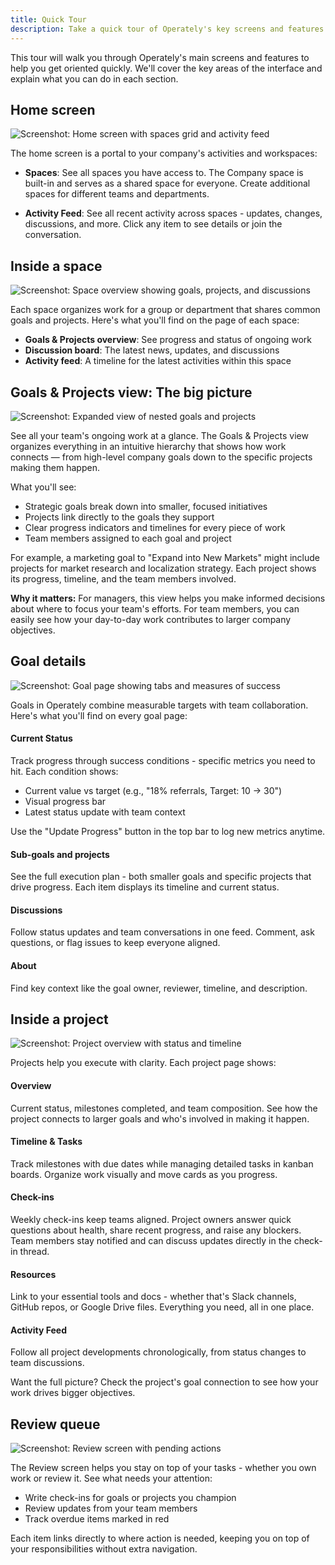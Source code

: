 ```yaml
---
title: Quick Tour
description: Take a quick tour of Operately's key screens and features.
---
```



<ImageEnhancer />

This tour will walk you through Operately's main screens and features to help you get oriented quickly. We'll cover the key areas of the interface and explain what you can do in each section.

## Home screen

![Screenshot: Home screen with spaces grid and activity feed](./home.png)

The home screen is a portal to your company's activities and workspaces:

- **Spaces**: See all spaces you have access to. The Company space is built-in and serves as a shared space for everyone. Create additional spaces for different teams and departments.

- **Activity Feed**: See all recent activity across spaces - updates, changes, discussions, and more. Click any item to see details or join the conversation.

## Inside a space

![Screenshot: Space overview showing goals, projects, and discussions](./space.png)

Each space organizes work for a group or department that shares common goals and projects. Here's what you'll find on the page of each space:

- **Goals & Projects overview**: See progress and status of ongoing work
- **Discussion board**: The latest news, updates, and discussions
- **Activity feed**: A timeline for the latest activities within this space

## Goals & Projects view: The big picture

![Screenshot: Expanded view of nested goals and projects](./goals-projects.png)

See all your team's ongoing work at a glance. The Goals & Projects view organizes everything in an intuitive hierarchy that shows how work connects — from high-level company goals down to the specific projects making them happen.

What you'll see:
- Strategic goals break down into smaller, focused initiatives
- Projects link directly to the goals they support
- Clear progress indicators and timelines for every piece of work
- Team members assigned to each goal and project

For example, a marketing goal to "Expand into New Markets" might include projects for market research and localization strategy. Each project shows its progress, timeline, and the team members involved.

**Why it matters:** For managers, this view helps you make informed decisions about where to focus your team's efforts. For team members, you can easily see how your day-to-day work contributes to larger company objectives.

## Goal details

![Screenshot: Goal page showing tabs and measures of success](./goal.png)

Goals in Operately combine measurable targets with team collaboration. Here's what you'll find on every goal page:

#### Current Status

Track progress through success conditions - specific metrics you need to hit. Each condition shows:

- Current value vs target (e.g., "18% referrals, Target: 10 → 30")
- Visual progress bar
- Latest status update with team context

Use the "Update Progress" button in the top bar to log new metrics anytime.

#### Sub-goals and projects

See the full execution plan - both smaller goals and specific projects that drive progress. Each item displays its timeline and current status.

#### Discussions
Follow status updates and team conversations in one feed. Comment, ask questions, or flag issues to keep everyone aligned.

#### About
Find key context like the goal owner, reviewer, timeline, and description.

## Inside a project

![Screenshot: Project overview with status and timeline](./project.png)

Projects help you execute with clarity. Each project page shows:

#### Overview

Current status, milestones completed, and team composition. See how the project connects to larger goals and who's involved in making it happen.

#### Timeline & Tasks

Track milestones with due dates while managing detailed tasks in kanban boards. Organize work visually and move cards as you progress.

#### Check-ins

Weekly check-ins keep teams aligned. Project owners answer quick questions about health, share recent progress, and raise any blockers. Team members stay notified and can discuss updates directly in the check-in thread.

#### Resources

Link to your essential tools and docs - whether that's Slack channels, GitHub repos, or Google Drive files. Everything you need, all in one place.

#### Activity Feed
Follow all project developments chronologically, from status changes to team discussions.

Want the full picture? Check the project's goal connection to see how your work drives bigger objectives.

## Review queue

![Screenshot: Review screen with pending actions](./review.png)

The Review screen helps you stay on top of your tasks - whether you own work or review it. See what needs your attention:

- Write check-ins for goals or projects you champion
- Review updates from your team members
- Track overdue items marked in red

Each item links directly to where action is needed, keeping you on top of your responsibilities without extra navigation.